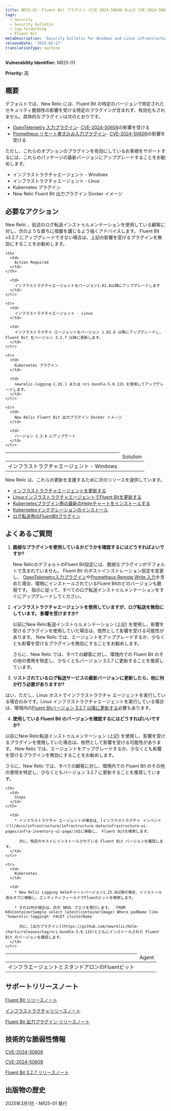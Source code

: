 ```yaml
---
title: NR25-01- Fluent Bit プラグイン (CVE-2024-50608 および CVE-2024-50609)
tags:
  - Security
  - Security bulletin
  - Log forwarding
  - Fluent Bit
metaDescription: 'Security bulletin for Windows and Linux infrastructure agent and Fluent Bit, the Kubernetes plugin, and the Fluent Bit output plugin.'
releaseDate: '2025-02-27'
translationType: machine
---
```


<DNT>**Vulnerability Identifier:**</DNT> NR25-01

<DNT>**Priority:**</DNT> 高

## 概要

デフォルトでは、New Relic には、Fluent Bit の特定のバージョンで特定されたセキュリティ脆弱性の影響を受ける特定のプラグインが含まれず、有効化もされません。具体的なプラグインは次のとおりです。

* [OpenTelemetry 入力プラグイン](https://docs.fluentbit.io/manual/pipeline/inputs/opentelemetry)- [CVE-2024-50608](https://nvd.nist.gov/vuln/detail/CVE-2024-50608)の影響を受ける
* [Prometheus リモート書き込み入力プラグイン](https://docs.fluentbit.io/manual/pipeline/inputs/prometheus-remote-write)- [CVE-2024-50609](https://nvd.nist.gov/vuln/detail/CVE-2024-50609)の影響を受ける

ただし、これらのオプションのプラグインを有効にしているお客様をサポートするには、これらのパッケージの最新バージョンにアップグレードすることをお勧めします。

* インフラストラクチャエージェント - Windows
* インフラストラクチャエージェント - Linux
* Kubernetes プラグイン
* New Relic Fluent Bit 出力プラグイン Docker イメージ

## 必要なアクション

New Relic 、前述のログ転送インストゥルメンテーションを使用している顧客に対し、次のような直ちに措置を講じるよう強くアドバイスします。 Fluent Bit v3.2.7 にアップグレードできない場合は、上記の影響を受けるプラグインを無効にすることをお勧めします。

<table>
  <thead>
    <th>
      <td>
        Solution
      </td>
    </th>

    <th>
      <td>
        Action Required
      </td>
    </th>
  </thead>

  <tbody>
    <tr>
      <td>
        インフラストラクチャエージェント - Windows
      </td>

      <td>
        インフラストラクチャエージェントをバージョン1.62.0以降にアップグレードします
      </td>
    </tr>

    <tr>
      <td>
        インフラストラクチャエージェント - Linux
      </td>

      <td>
        インフラストラクチャ エージェントをバージョン 1.62.0 以降にアップグレードし、Fluent Bit をバージョン 3.2.7 以降に更新します。
      </td>
    </tr>

    <tr>
      <td>
        Kubernetes プラグイン
      </td>

      <td>
        newrelic-logging-1.26.1 または nri-bundle-5.0.115 を使用してアップグレードします。
      </td>
    </tr>

    <tr>
      <td>
        New Relic Fluent Bit 出力プラグイン Docker イメージ
      </td>

      <td>
        バージョン 2.3.0 にアップデート
      </td>
    </tr>
  </tbody>
</table>

New Relic は、これらの更新を支援するために次のリソースを提供しています。

* [インフラストラクチャエージェントを更新する](/docs/infrastructure/install-infrastructure-agent/update-or-uninstall/update-infrastructure-agent/)
* [LinuxインフラストラクチャエージェントでFluent Bitを更新する](/docs/logs/forward-logs/forward-your-logs-using-infrastructure-agent/#install-fb-version)
* [Kubernetesプラグイン用の最新のHelmチャートをインストールする](https://github.com/newrelic/helm-charts/tree/master?tab=readme-ov-file#Installthecharts)
* [Kubernetesインテグレーションのインストール](/docs/kubernetes-pixie/kubernetes-integration/installation/kubernetes-integration-install-configure/)
* [ログ転送用のFluentBitプラグイン](/docs/logs/forward-logs/fluent-bit-plugin-log-forwarding/)

## よくあるご質問

1. **脆弱なプラグインを使用しているかどうかを確認するにはどうすればよいですか?**

   New RelicのデフォルトのFluent Bit設定には、脆弱なプラグインがデフォルトで含まれていません。 Fluent Bit のポストインストレーション設定を変更し、 [OpenTelemetry入力プラグイン](https://docs.fluentbit.io/manual/pipeline/inputs/opentelemetry)や[Prometheus Remote Write 入力](https://docs.fluentbit.io/manual/pipeline/inputs/prometheus-remote-write)を含めた場合、環境にインストールされているFluent Bitのどのバージョンも脆弱です。 指示に従って、すべてのログ転送インストゥルメンテーションをすぐにアップグレードしてください。

2. **インフラストラクチャエージェントを使用していますが、ログ転送を無効にしています。 影響を受けますか?**

   以前にNew Relic転送インストゥルメンテーション (上記) を使用し、影響を受けるプラグインを使用していた場合は、依然として影響を受ける可能性があります。 New Relic では、エージェントをアップグレードするか、少なくとも影響を受けるプラグインを無効にすることをお勧めします。

   さらに、New Relic では、すべての顧客に対し、環境内での Fluent Bit のその他の使用を特定し、少なくともバージョン 3.2.7 に更新することを推奨しています。

3. **リストされているログ転送サービスの最新バージョンに更新したら、他に何か行う必要がありますか?**

はい、ただし、Linux ホストでインフラストラクチャ エージェントを実行している場合のみです。Linux インフラストラクチャエージェントを実行している場合は、環境内の[Fluent Bitバージョン 3.2.7 以降に更新する](/docs/logs/forward-logs/forward-your-logs-using-infrastructure-agent/#install-fb-version)必要もあります。

4. **使用している Fluent Bit のバージョンを確認するにはどうすればいいですか?**

以前にNew Relic転送インストゥルメンテーション (上記) を使用し、影響を受けるプラグインを使用していた場合は、依然として影響を受ける可能性があります。 New Relic では、エージェントをアップグレードするか、少なくとも影響を受けるプラグインを無効にすることをお勧めします。

さらに、New Relic では、すべての顧客に対し、環境内での Fluent Bit のその他の使用を特定し、少なくともバージョン 3.2.7 に更新することを推奨しています。

<table>
  <thead>
    <th>
      <td>
        Agent
      </td>
    </th>

    <th>
      <td>
        Steps
      </td>
    </th>
  </thead>

  <tbody>
    <tr>
      <td>
        インフラエージェントとスタンドアロンのFluentビット
      </td>

      <td>
        * インフラストラクチャ エージェントの場合は、[インフラストラクチャ インベントリ](/docs/infrastructure/infrastructure-data/infrastructure-ui-pages/infra-inventory-ui-page/)UIに移動し、 Fluent Bitを検索します。

          次に、特定のホストにインストールされている Fluent Bit バージョンを確認します。
      </td>
    </tr>

    <tr>
      <td>
        Kubernetes
      </td>

      <td>
        * New Relic Logging Helmチャートバージョン1.25.0以降の場合、インストール済みタブに移動し、エンティティフィールドでFluentビットを検索します。

        * それ以外の場合は、次の NRQL クエリを実行します。 `FROM K8sContainerSample select latest(containerImage) Where podName like '%newrelic-logging%' FACET clusterName`

          次に、[出力プラグイン](https://github.com/newrelic/helm-charts/releases/tag/nri-bundle-5.0.115)とともにインストールされた Fluent Bit のバージョンを確認します。
      </td>
    </tr>
  </tbody>
</table>

## サポートリリースノート

[Fluent Bit リリースノート](/docs/release-notes/fluentbit-release-notes/)

[インフラストラクチャリリースノート](/docs/release-notes/infrastructure-release-notes/infrastructure-agent-release-notes/)

[Fluent Bit 出力プラグイン リリースノート](https://github.com/newrelic/newrelic-fluent-bit-output/releases)

## 技術的な脆弱性情報

[CVE-2024-50608](https://nvd.nist.gov/vuln/detail/CVE-2024-50608)

[CVE-2024-50609](https://nvd.nist.gov/vuln/detail/CVE-2024-50609)

[Fluent Bit 3.2.7 リリースノート](https://fluentbit.io/announcements/v3.2.7/)

## 出版物の歴史

2025年3月1日 - NR25-01 発行